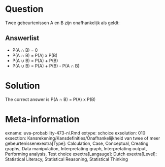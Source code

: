 Question
========

Twee gebeurtenissen A en B zijn onafhankelijk als geldt: 

Answerlist
----------
* P(A &#8745; B) = 0
* P(A &#8745; B) = P(A) x P(B)
* P(A &#8746; B) = P(A) + P(B)
* P(A &#8746; B) = P(A) + P(B) - P(A &#8745; B)

Solution
========

The correct answer is  P(A &#8745; B) = P(A) x P(B) 

Meta-information
================
exname: uva-probability-473-nl.Rmd 
extype: schoice 
exsolution: 010 
exsection: Kansrekening/Kansdefinities/Onafhankelijkheid van twee of meer gebeurtenissenexextra[Type]: Calculation, Case, Conceptual, Creating graphs, Data manipulation, Interpretating graph, Interpretating output, Performing analysis, Test choice 
exextra[Langauge]: Dutch 
exextra[Level]: Statistical Literacy, Statistical Reasoning, Statistical Thinking 
